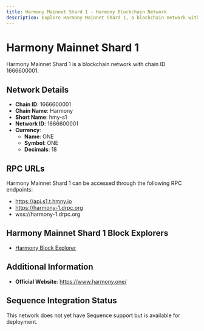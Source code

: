 ```yaml
--- 
title: Harmony Mainnet Shard 1 - Harmony Blockchain Network
description: Explore Harmony Mainnet Shard 1, a blockchain network with chain ID 1666600001. Learn about its native currency, ONE, and how to interact with the network.
---
```


# Harmony Mainnet Shard 1

Harmony Mainnet Shard 1 is a blockchain network with chain ID 1666600001.

## Network Details

- **Chain ID**: 1666600001
- **Chain Name**: Harmony
- **Short Name**: hmy-s1
- **Network ID**: 1666600001
- **Currency**: 
  - **Name**: ONE
  - **Symbol**: ONE
  - **Decimals**: 18

## RPC URLs

Harmony Mainnet Shard 1 can be accessed through the following RPC endpoints:

- https://api.s1.t.hmny.io
- https://harmony-1.drpc.org
- wss://harmony-1.drpc.org

## Harmony Mainnet Shard 1 Block Explorers

- [Harmony Block Explorer](https://explorer.harmony.one/blocks/shard/1)

## Additional Information

- **Official Website**: https://www.harmony.one/

## Sequence Integration Status

This network does not yet have Sequence support but is available for deployment.
